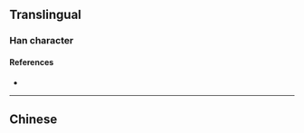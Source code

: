 {{character info/new}}
==Translingual==

===Han character===
{{Han char|rn=85|rad=水|as=08|sn=11|four=|canj=EHAB|ids=⿰氵帛}}

====References====
* {{Han ref|kx=0633.100|dkj=17708|hdz=31652.060|uh=6DFF|ud=28159}}

----

==Chinese==
{{zh-see|泊|a}}